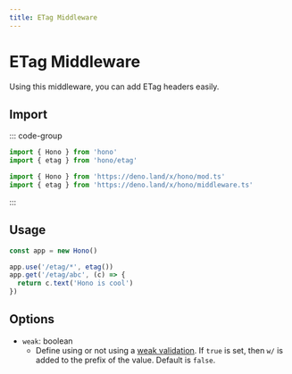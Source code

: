 ```yaml
---
title: ETag Middleware
---
```


# ETag Middleware

Using this middleware, you can add ETag headers easily.

## Import

::: code-group

```ts [npm]
import { Hono } from 'hono'
import { etag } from 'hono/etag'
```

```ts [Deno]
import { Hono } from 'https://deno.land/x/hono/mod.ts'
import { etag } from 'https://deno.land/x/hono/middleware.ts'
```

:::

## Usage

```ts
const app = new Hono()

app.use('/etag/*', etag())
app.get('/etag/abc', (c) => {
  return c.text('Hono is cool')
})
```

## Options

- `weak`: boolean
  - Define using or not using a [weak validation](https://developer.mozilla.org/en-US/docs/Web/HTTP/Conditional_requests#weak_validation). If `true` is set, then `w/` is added to the prefix of the value. Default is `false`.
